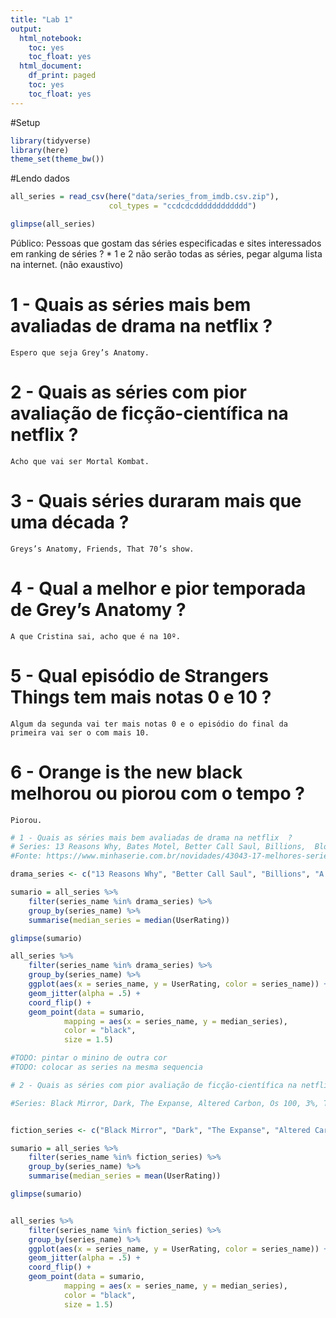 ```yaml
---
title: "Lab 1"
output:
  html_notebook:
    toc: yes
    toc_float: yes
  html_document:
    df_print: paged
    toc: yes
    toc_float: yes
---
```


#Setup
```r
library(tidyverse)
library(here)
theme_set(theme_bw())
```

#Lendo dados
```r
all_series = read_csv(here("data/series_from_imdb.csv.zip"), 
                      col_types = "ccdcdcdddddddddddd") 

glimpse(all_series)
```


Público: Pessoas que gostam das séries especificadas e sites interessados em ranking de séries ?
 * 1 e 2 não serão todas as séries, pegar alguma lista na internet. (não exaustivo)

# 1 - Quais as séries mais bem avaliadas de drama na netflix  ? 
	Espero que seja Grey’s Anatomy.
# 2 - Quais as séries com pior avaliação de ficção-científica na netflix ?
	Acho que vai ser Mortal Kombat.
# 3 - Quais séries duraram mais que uma década ?
	Greys’s Anatomy, Friends, That 70’s show.
# 4 - Qual a melhor e pior temporada de Grey's Anatomy ?
	A que Cristina sai, acho que é na 10º. 
# 5 - Qual episódio de Strangers Things tem mais notas 0 e 10 ?
	Algum da segunda vai ter mais notas 0 e o episódio do final da primeira vai ser o com mais 10.
# 6 - Orange is the new black melhorou ou piorou com o tempo ?
	Piorou.

```r
# 1 - Quais as séries mais bem avaliadas de drama na netflix  ? 
# Series: 13 Reasons Why, Bates Motel, Better Call Saul, Billions,  Bloodline, Breaking Bad, Grey’s Anatomy, House of Cards, How to Get Away with Murder, Mad Men
#Fonte: https://www.minhaserie.com.br/novidades/43043-17-melhores-series-de-drama-para-assistir-na-netflix

drama_series <- c("13 Reasons Why", "Better Call Saul", "Billions", "A Anatomia de Grey", "House of Cards",  "Ozark", "Ray Donovan", "Suits", "The Crown", "The Good Wife")

sumario = all_series %>%
    filter(series_name %in% drama_series) %>%
    group_by(series_name) %>%
    summarise(median_series = median(UserRating))

glimpse(sumario)

all_series %>%
    filter(series_name %in% drama_series) %>%
    group_by(series_name) %>%
    ggplot(aes(x = series_name, y = UserRating, color = series_name)) + 
    geom_jitter(alpha = .5) +
    coord_flip() +
    geom_point(data = sumario, 
            mapping = aes(x = series_name, y = median_series), 
            color = "black", 
            size = 1.5)

#TODO: pintar o minino de outra cor 
#TODO: colocar as series na mesma sequencia

```


```r
# 2 - Quais as séries com pior avaliação de ficção-científica na netflix ?

#Series: Black Mirror, Dark, The Expanse, Altered Carbon, Os 100, 3%, Travelers, Mars


fiction_series <- c("Black Mirror", "Dark", "The Expanse", "Altered Carbon", "Os 100", "3%", "Travelers", "Mars")

sumario = all_series %>%
    filter(series_name %in% fiction_series) %>%
    group_by(series_name) %>%
    summarise(median_series = mean(UserRating))

glimpse(sumario)


all_series %>%
    filter(series_name %in% fiction_series) %>%
    group_by(series_name) %>%
    ggplot(aes(x = series_name, y = UserRating, color = series_name)) + 
    geom_jitter(alpha = .5) +
    coord_flip() +
    geom_point(data = sumario, 
            mapping = aes(x = series_name, y = median_series), 
            color = "black", 
            size = 1.5)

```

